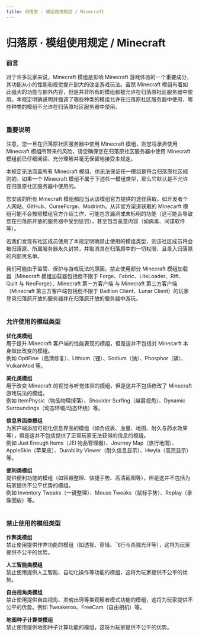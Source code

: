 ```yaml
---
title: 归落原 · 模组使用规定 / Minecraft
---
```


# 归落原 · 模组使用规定 / Minecraft


### 前言

对于许多玩家来说，Minecraft 模组是影响 Minecraft 游戏体验的一个重要成分，其功能从小的性能和视觉提升到大的改变游戏玩法。虽然 Minecraft 模组有着如此强大的功能与额外内容，但是并非所有的模组都被允许在归落原社区服务器中使用。本规定明确说明并强调了哪些种类的模组允许在归落原社区服务器中使用，哪些种类的模组不允许在归落原社区服务器中使用。<br /><br />


### 重要说明

注意，您一旦在归落原社区服务器中使用 Minecraft 模组，则您将承担使用 Minecraft 模组所带来的风险，请您确保您在归落原社区服务器中使用 Minecraft 模组前已仔细阅读、充分理解并毫无保留地接受本规定。

本规定无法涵盖所有 Minecraft 模组，也无法保证任一模组是符合归落原社区规则的。如果一个 Minecraft 模组不属于下述任一模组类型，那么它默认是不允许在归落原社区服务器中使用的。

您安装的所有 Minecraft 模组都应当从该模组官方提供的途径获取，如开发者个人网站、GitHub、CurseForge、Modrinth。从非官方渠道获取的 Minecarft 模组可能不会按照模组官方介绍工作，可能包含漏洞或未标明的功能（这可能会导致您在归落原开放的服务器中受到惩罚），甚至包含恶意内容（如病毒、间谍软件等）。

若我们发现有社区成员使用了本规定明确禁止使用的模组类型，则该社区成员将会被归落原、所属服务器永久封禁，并取消其在归落原中的一切权限，且录入归落原的内部黑名单。

我们可能由于监管、保护与游戏玩法的原因，禁止使用部分 Minecraft 模组加载器（Minecraft 模组加载器包括但不限于 Forge、Fabric、LiteLoader、Rift、Quilt 与 NeoForge）、Minecraft 第一方客户端 与 Minecraft 第三方客户端（Minecraft 第三方客户端包括但不限于 Badlion Client、Lunar Client）的玩家登录归落原开放的服务器并在归落原开放的服务器中游玩。<br /><br />


### 允许使用的模组类型

**优化类模组**\
用于提升 Minecraft 客户端的性能表现的模组，但是这并不包括对 Minecarft 本身做出改变的模组。\
例如 OptiFine（高清修复）、Lithium（锂）、Sodium（钠）、Phosphor（磷）、VulkanMod 等。

**美化类模组**\
用于改变 Minecraft 的视觉与听觉体验的模组，但是这并不包括修改了 Minecraft 游戏玩法的模组。\
例如 ItemPhysic（物品物理掉落）、Shoulder Surfing（越肩视角）、Dynamic Surroundings（动态环境/动态环绕）等。

**信息界面类模组**\
为客户端添加可视化信息界面的模组（如合成表、血量、地图、耐久与药水效果等），但是这并不包括提供了正常玩家无法获得的信息的模组。\
例如 Just Enough Items（JEI 物品管理器）、Journey Map（旅行地图）、AppleSkin（苹果皮）、Durability Viewer（耐久信息显示）、Hwyla（高亮显示）等。

**便利类模组**\
提供便利功能的模组（如容器整理、快捷手势、高清截图等），但是这并不包括为玩家提供不公平优势的模组。\
例如 Inventory Tweaks（一键整理）、Mouse Tweaks（鼠标手势）、Replay（录像回放）等。<br /><br />


### 禁止使用的模组类型

**作弊类模组**\
禁止使用提供作弊功能的模组（如透视、穿墙、飞行与杀戮光环等），这将为玩家提供不公平的优势。

**人工智能类模组**\
禁止使用提供人工智能、自动化操作等功能的模组，这将为玩家提供不公平的优势。

**自由视角类模组**\
禁止使用提供自由视角、灵魂出窍等类观察者模式功能的模组，这将为玩家提供不公平的优势。例如 Tweakeroo、FreeCam（自由相机）等。

**地图种子计算类模组**\
禁止使用提供地图种子计算功能的模组，这将为玩家提供不公平的优势。